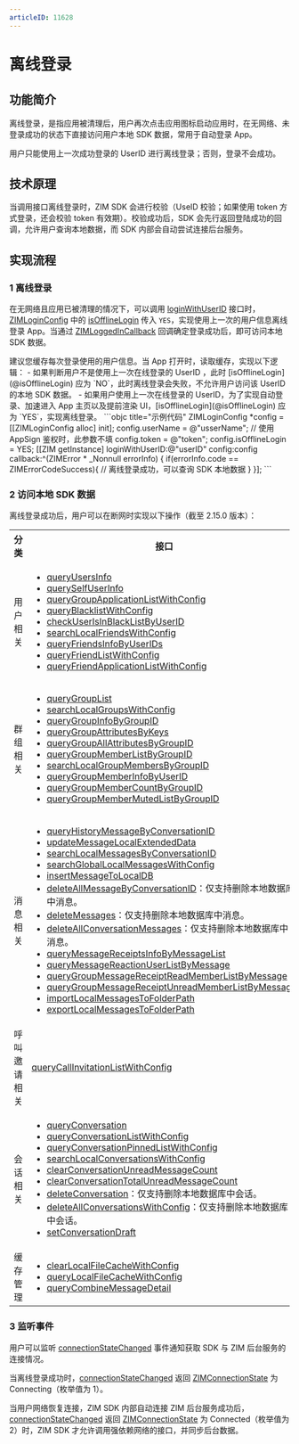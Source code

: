 ```yaml
---
articleID: 11628
---
```


# 离线登录

## 功能简介

离线登录，是指应用被清理后，用户再次点击应用图标启动应用时，在无网络、未登录成功的状态下直接访问用户本地 SDK 数据，常用于自动登录 App。

<Note title="说明">

用户只能使用上一次成功登录的 UserID 进行离线登录；否则，登录不会成功。
</Note>

## 技术原理

当调用接口离线登录时，ZIM SDK 会进行校验（UseID 校验；如果使用 token 方式登录，还会校验 token 有效期）。校验成功后，SDK 会先行返回登陆成功的回调，允许用户查询本地数据，而 SDK 内部会自动尝试连接后台服务。



## 实现流程

### 1 离线登录

在无网络且应用已被清理的情况下，可以调用 [loginWithUserID](https://doc-zh.zego.im/article/api?doc=zim_API~objective-c_macos~protocol~ZIM#login-with-user-id-config-callback-2) 接口时，[ZIMLoginConfig](@-ZIMLoginConfig) 中的 [isOfflineLogin](@isOfflineLogin) 传入 `YES`，实现使用上一次的用户信息离线登录 App。当通过 [ZIMLoggedInCallback](@ZIMLoggedInCallback) 回调确定登录成功后，即可访问本地 SDK 数据。 

<Note title="说明">
建议您缓存每次登录使用的用户信息。当 App 打开时，读取缓存，实现以下逻辑：
- 如果判断用户不是使用上一次在线登录的 UserID ，此时 [isOfflineLogin](@isOfflineLogin) 应为 `NO`，此时离线登录会失败，不允许用户访问该 UserID 的本地 SDK 数据。
- 如果用户使用上一次在线登录的 UserID，为了实现自动登录、加速进入 App 主页以及提前渲染 UI，[isOfflineLogin](@isOfflineLogin) 应为 `YES`，实现离线登录。
</Note>



<CodeGroup>
```objc title="示例代码"
ZIMLoginConfig *config = [[ZIMLoginConfig alloc] init];
config.userName = @"usserName";
// 使用 AppSign 鉴权时，此参数不填
config.token = @"token";
config.isOfflineLogin = YES;
[[ZIM getInstance] loginWithUserID:@"userID" config:config callback:^(ZIMError * _Nonnull errorInfo) {
    if(errorInfo.code == ZIMErrorCodeSuccess){
        // 离线登录成功，可以查询 SDK 本地数据
    }
}];
```
</CodeGroup>



### 2 访问本地 SDK 数据

离线登录成功后，用户可以在断网时实现以下操作（截至 2.15.0 版本）：

<table>
<tbody><tr>
<th>分类</th>
<th>接口</th>
</tr>
<tr>
<td>用户相关</td>
<td><ul>
<li><a href="https://doc-zh.zego.im/article/api?doc=zim_API~objective-c_macos~protocol~ZIM#query-users-info-user-i-ds-config-callback" target="_blank" referer="noopener">queryUsersInfo</a></li>
<li><a href="https://doc-zh.zego.im/article/api?doc=zim_API~objective-c_macos~protocol~ZIM#query-self-user-info-callback" target="_blank" referer="noopener">querySelfUserInfo</a></li>
<li><a href="https://doc-zh.zego.im/article/api?doc=zim_API~objective-c_macos~protocol~ZIM#query-group-application-list-with-config-callback" target="_blank" referer="noopener">queryGroupApplicationListWithConfig</a></li>
<li><a href="https://doc-zh.zego.im/article/api?doc=zim_API~objective-c_macos~protocol~ZIM#query-blacklist-with-config-config-callback">queryBlacklistWithConfig</a></li>
<li><a href="https://doc-zh.zego.im/article/api?doc=zim_API~objective-c_macos~protocol~ZIM#check-user-is-in-black-list-by-user-id-user-id-callback">checkUserIsInBlackListByUserID</a></li>
<li><a href="https://doc-zh.zego.im/article/api?doc=zim_API~objective-c_macos~protocol~ZIM#search-local-friends-with-config-config-callback">searchLocalFriendsWithConfig</a></li>
<li><a href="https://doc-zh.zego.im/article/api?doc=zim_API~objective-c_macos~protocol~ZIM#query-friends-info-by-user-i-ds-user-i-ds-callback">queryFriendsInfoByUserIDs</a></li>
<li><a href="https://doc-zh.zego.im/article/api?doc=zim_API~objective-c_macos~protocol~ZIM#query-friend-list-with-config-config-callback">queryFriendListWithConfig</a></li>
<li><a href="https://doc-zh.zego.im/article/api?doc=zim_API~objective-c_macos~protocol~ZIM#query-friend-application-list-with-config-config-callback">queryFriendApplicationListWithConfig</a></li>
</ul></td>
</tr>
<tr>
<td>群组相关</td>
<td><ul>
<li><a href="https://doc-zh.zego.im/article/api?doc=zim_API~objective-c_macos~protocol~ZIM#query-group-list" target="_blank" referer="noopener">queryGroupList</a></li>
<li><a href="https://doc-zh.zego.im/article/api?doc=zim_API~objective-c_macos~protocol~ZIM#search-local-group-members-by-group-id-group-id-config-callback" target="_blank" referer="noopener">searchLocalGroupsWithConfig</a></li>
<li><a href="https://doc-zh.zego.im/article/api?doc=zim_API~objective-c_macos~protocol~ZIM#query-group-info-by-group-id-callback" target="_blank" referer="noopener">queryGroupInfoByGroupID</a></li>
<li><a href="https://doc-zh.zego.im/article/api?doc=zim_API~objective-c_macos~protocol~ZIM#query-group-attributes-by-keys-group-id-callback" target="_blank" referer="noopener">queryGroupAttributesByKeys</a></li>
<li><a href="https://doc-zh.zego.im/article/api?doc=zim_API~objective-c_macos~protocol~ZIM#query-group-all-attributes-by-group-id-callback" target="_blank" referer="noopener">queryGroupAllAttributesByGroupID</a></li>
<li><a href="https://doc-zh.zego.im/article/api?doc=zim_API~objective-c_macos~protocol~ZIM#query-group-member-list-by-group-id-config-callback" target="_blank" referer="noopener">queryGroupMemberListByGroupID</a></li>
<li><a href="https://doc-zh.zego.im/article/api?doc=zim_API~objective-c_macos~protocol~ZIM#search-local-group-members-by-group-id-group-id-config-callback" target="_blank" referer="noopener">searchLocalGroupMembersByGroupID</a></li>
<li><a href="https://doc-zh.zego.im/article/api?doc=zim_API~objective-c_macos~protocol~ZIM#query-group-member-info-by-user-id-group-id-callback" target="_blank" referer="noopener">queryGroupMemberInfoByUserID</a></li>
<li><a href="https://doc-zh.zego.im/article/api?doc=zim_API~objective-c_macos~protocol~ZIM#query-group-member-count-by-group-id-group-id-callback" target="_blank" referer="noopener">queryGroupMemberCountByGroupID</a></li>
<li><a href="https://doc-zh.zego.im/article/api?doc=zim_API~objective-c_macos~protocol~ZIM#query-group-member-muted-list-by-group-id-config-callback" target="_blank" referer="noopener">queryGroupMemberMutedListByGroupID</a></li>
</ul></td>
</tr>
<tr>
<td>消息相关</td>
<td><ul>
<li><a href="https://doc-zh.zego.im/article/api?doc=zim_API~objective-c_macos~protocol~ZIM#query-history-message-by-conversation-id-conversation-type-config-callback" target="_blank" referer="noopener">queryHistoryMessageByConversationID</a></li>
<li><a href="https://doc-zh.zego.im/article/api?doc=zim_API~objective-c_macos~protocol~ZIM#update-message-local-extended-data-local-extended-data-message-callback" target="_blank" referer="noopener">updateMessageLocalExtendedData</a></li>
<li><a href="https://doc-zh.zego.im/article/api?doc=zim_API~objective-c_macos~protocol~ZIM#search-local-messages-by-conversation-id-conversation-id-conversation-type-config-callback" target="_blank" referer="noopener">searchLocalMessagesByConversationID</a></li>
<li><a href="https://doc-zh.zego.im/article/api?doc=zim_API~objective-c_macos~protocol~ZIM#search-global-local-messages-with-config-config-callback" target="_blank" referer="noopener">searchGlobalLocalMessagesWithConfig</a></li>
<li><a href="https://doc-zh.zego.im/article/api?doc=zim_API~objective-c_macos~protocol~ZIM#insert-message-to-local-db-message-conversation-id-conversation-type-sender-user-id-callback" target="_blank" referer="noopener">insertMessageToLocalDB</a></li>
<li><a href="https://doc-zh.zego.im/article/api?doc=zim_API~objective-c_macos~protocol~ZIM#delete-all-message-by-conversation-id-conversation-id-conversation-type-config-callback" target="_blank" referer="noopener">deleteAllMessageByConversationID</a>：仅支持删除本地数据库中消息。</li>
<li><a href="https://doc-zh.zego.im/article/api?doc=zim_API~objective-c_macos~protocol~ZIM#delete-messages-message-list-conversation-id-conversation-type-config-callback" target="_blank" referer="noopener">deleteMessages</a>：仅支持删除本地数据库中消息。</li><li><a href="https://doc-zh.zego.im/article/api?doc=zim_API~objective-c_macos~protocol~ZIM#delete-all-conversation-messages-with-config-config-callback" target="_blank" referer="noopener">deleteAllConversationMessages</a>：仅支持删除本地数据库中消息。</li>
<li><a href="https://doc-zh.zego.im/article/api?doc=zim_API~objective-c_macos~protocol~ZIM#query-message-receipts-info-by-message-list-message-list-conversation-id-conversation-type-callback" target="_blank" referer="noopener">queryMessageReceiptsInfoByMessageList</a></li>
<li><a href="https://doc-zh.zego.im/article/api?doc=zim_API~objective-c_macos~protocol~ZIM#query-message-reaction-user-list-by-message-message-config-callback" target="_blank" referer="noopener">queryMessageReactionUserListByMessage</a></li>
<li><a href="https://doc-zh.zego.im/article/api?doc=zim_API~objective-c_macos~protocol~ZIM#query-group-message-receipt-read-member-list-by-message-message-group-id-config-callback" target="_blank" referer="noopener">queryGroupMessageReceiptReadMemberListByMessage</a></li><li><a href="https://doc-zh.zego.im/article/api?doc=zim_API~objective-c_macos~protocol~ZIM#query-group-message-receipt-unread-member-list-by-message-message-group-id-config-callback" target="_blank" referer="noopener">queryGroupMessageReceiptUnreadMemberListByMessage</a></li>
<li><a href="https://doc-zh.zego.im/article/api?doc=zim_API~objective-c_macos~protocol~ZIM#import-local-messages-to-folder-path-folder-path-config-progress-callback" target="_blank" referer="noopener">importLocalMessagesToFolderPath</a></li>
<li><a href="https://doc-zh.zego.im/article/api?doc=zim_API~objective-c_macos~protocol~ZIM#export-local-messages-to-folder-path-folder-path-config-progress-callback" target="_blank" referer="noopener">exportLocalMessagesToFolderPath</a></li>
</ul></td>
</tr>
<tr>
<td>呼叫邀请相关</td>
<td><a href="https://doc-zh.zego.im/article/api?doc=zim_API~objective-c_macos~protocol~ZIM#query-call-invitation-list-with-config-callback" target="_blank" referer="noopener">queryCallInvitationListWithConfig</a></td>
</tr>
<tr>
<td>会话相关</td>
<td><ul>
<li><a href="https://doc-zh.zego.im/article/api?doc=zim_API~objective-c_macos~protocol~ZIM#query-conversation-conversation-id-conversation-type-callback" target="_blank" referer="noopener">queryConversation</a></li>
<li><a href="https://doc-zh.zego.im/article/api?doc=zim_API~objective-c_macos~protocol~ZIM#query-conversation-list-with-config-callback" target="_blank" referer="noopener">queryConversationListWithConfig</a></li>
<li><a href="https://doc-zh.zego.im/article/api?doc=zim_API~objective-c_macos~protocol~ZIM#query-conversation-list-with-config-callback" target="_blank" referer="noopener">queryConversationPinnedListWithConfig</a></li>
<li><a href="https://doc-zh.zego.im/article/api?doc=zim_API~objective-c_macos~protocol~ZIM#search-local-conversations-with-config-config-callback" target="_blank" referer="noopener">searchLocalConversationsWithConfig</a></li>
<li><a href="https://doc-zh.zego.im/article/api?doc=zim_API~objective-c_macos~protocol~ZIM#clear-conversation-unread-message-count-conversation-type-config-callback" target="_blank" referer="noopener">clearConversationUnreadMessageCount</a></li>
<li><a href="https://doc-zh.zego.im/article/api?doc=zim_API~objective-c_macos~protocol~ZIM#clear-conversation-total-unread-message-count-callback" target="_blank" referer="noopener">clearConversationTotalUnreadMessageCount</a></li>
<li><a href="https://doc-zh.zego.im/article/api?doc=zim_API~objective-c_macos~protocol~ZIM#delete-conversation-conversation-type-config-callback" target="_blank" referer="noopener">deleteConversation</a>：仅支持删除本地数据库中会话。</li>
<li><a href="https://doc-zh.zego.im/article/api?doc=zim_API~objective-c_macos~protocol~ZIM#delete-all-conversations-with-config-config-callback" target="_blank" referer="noopener">deleteAllConversationsWithConfig</a>：仅支持删除本地数据库中会话。</li>
<li><a href="https://doc-zh.zego.im/article/api?doc=zim_API~objective-c_macos~protocol~ZIM#set-conversation-draft-draft-conversation-id-conversation-type-callback" target="_blank" referer="noopener">setConversationDraft</a></li>
</ul></td>
</tr>
<tr>
<td>缓存管理</td>
<td><ul>
<li><a href="https://doc-zh.zego.im/article/api?doc=zim_API~objective-c_macos~protocol~ZIM#clear-local-file-cache-with-config-config-callback" target="_blank" referer="noopener">clearLocalFileCacheWithConfig</a></li>
<li><a href="https://doc-zh.zego.im/article/api?doc=zim_API~objective-c_macos~protocol~ZIM#query-local-file-cache-with-config-config-callback" target="_blank" referer="noopener">queryLocalFileCacheWithConfig</a></li><li><a href="https://doc-zh.zego.im/article/api?doc=zim_API~java_android~class~ZIM#query-combine-message-detail">queryCombineMessageDetail</a></li>
</ul></td>
</tr>
</tbody>
</table>

### 3 监听事件

用户可以监听 [connectionStateChanged](https://doc-zh.zego.im/article/api?doc=zim_API~objective-c_macos~protocol~ZIMEventHandler#zim-connection-state-changed-event-extended-data) 事件通知获取 SDK 与 ZIM 后台服务的连接情况。

当离线登录成功时，[connectionStateChanged](https://doc-zh.zego.im/article/api?doc=zim_API~objective-c_macos~protocol~ZIMEventHandler#zim-connection-state-changed-event-extended-data) 返回 [ZIMConnectionState](https://doc-zh.zego.im/article/api?doc=zim_API~objectivec_ios~enum~ZIMConnectionState) 为 Connecting（枚举值为 1）。

当用户网络恢复连接，ZIM SDK 内部自动连接 ZIM 后台服务成功后，[connectionStateChanged](https://doc-zh.zego.im/article/api?doc=zim_API~objective-c_macos~protocol~ZIMEventHandler#zim-connection-state-changed-event-extended-data) 返回 [ZIMConnectionState](https://doc-zh.zego.im/article/api?doc=zim_API~objectivec_ios~enum~ZIMConnectionState) 为 Connected（枚举值为 2）时，ZIM SDK 才允许调用强依赖网络的接口，并同步后台数据。